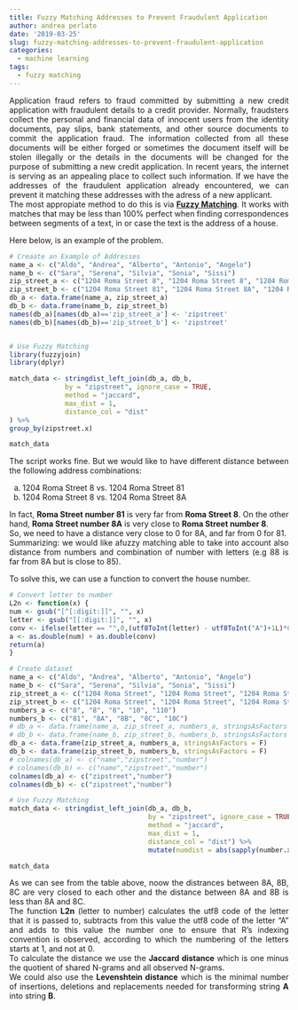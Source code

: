 ```yaml
---
title: Fuzzy Matching Addresses to Prevent Fraudulent Application
author: andrea perlato
date: '2019-03-25'
slug: fuzzy-matching-addresses-to-prevent-fraudulent-application
categories:
  - machine learning
tags:
  - fuzzy matching
---
```


<style>
body {
text-align: justify}
</style>

Application fraud refers to fraud committed by submitting a new credit application with fraudulent details to a credit provider. Normally, fraudsters collect the personal and financial data of innocent users from the identity documents, pay slips, bank statements, and other source documents to commit the application fraud. The information collected from all these documents will be either forged or sometimes the document itself will be stolen illegally or the details in the documents will be changed for the purpose of submitting a new credit application. In recent years, the internet is serving as an appealing place to collect such information. If we have the addresses of the fraudulent application already encountered, we can prevent it matching these addresses with the adress of a new applicant.  </br>
The most appropiate method to do this is via [**Fuzzy Matching**](https://en.wikipedia.org/wiki/Approximate_string_matching). It works with matches that may be less than 100% perfect when finding correspondences between segments of a text, in or case the text is the address of a house.

Here below, is an example of the problem.

```r
# Creaate an Example of Addresses
name_a <- c("Aldo", "Andrea", "Alberto", "Antonio", "Angelo")
name_b <- c("Sara", "Serena", "Silvia", "Sonia", "Sissi")
zip_street_a <- c("1204 Roma Street 8", "1204 Roma Street 8", "1204 Roma Street 8", "1204 Venezia street 10", "1204 Venezia Street 110")
zip_street_b <- c("1204 Roma Street 81", "1204 Roma Street 8A", "1204 Roma Street 8B", "1204 Roma Street 8C", "1204 Venezia Street 10C")
db_a <- data.frame(name_a, zip_street_a)
db_b <- data.frame(name_b, zip_street_b)
names(db_a)[names(db_a)=='zip_street_a'] <- 'zipstreet'
names(db_b)[names(db_b)=='zip_street_b'] <- 'zipstreet'


# Use Fuzzy Matching
library(fuzzyjoin)
library(dplyr)

match_data <- stringdist_left_join(db_a, db_b,
              by = "zipstreet", ignore_case = TRUE,
              method = "jaccard",
              max_dist = 1,
              distance_col = "dist"
) %>%
group_by(zipstreet.x)

match_data

```

The script works fine. But we would like to have different distance between the following address combinations: </br>

a) 1204 Roma Street 8 vs. 1204 Roma Street 81 </br> 
b) 1204 Roma Street 8 vs. 1204 Roma Street 8A </br>

In fact, **Roma Street number 81** is very far from **Roma Street 8**. On the other hand, **Roma Street number 8A** is very close to **Roma Street number 8**. </br>
So, we need to have a distance very close to 0 for 8A, and far from 0 for 81. </br>
Summarizing: we would like afuzzy matching able to take into account also distance from numbers and combination of number with letters (e.g 88 is far from 8A but is close to 85). </br>

To solve this, we can use a function to convert the house number.

```r
# Convert letter to number
L2n <- function(x) {
num <- gsub("[^[:digit:]]", "", x)
letter <- gsub("[[:digit:]]", "", x)
conv <- ifelse(letter == "",0,(utf8ToInt(letter) - utf8ToInt("A")+1L)*0.038)
a <- as.double(num) + as.double(conv)
return(a)
}

# Create dataset
name_a <- c("Aldo", "Andrea", "Alberto", "Antonio", "Angelo")
name_b <- c("Sara", "Serena", "Silvia", "Sonia", "Sissi")
zip_street_a <- c("1204 Roma Street", "1204 Roma Street", "1204 Roma Street", "1204 Venezia street", "1204 Venezia Street")
zip_street_b <- c("1204 Roma Street", "1204 Roma Street", "1204 Roma Street", "1204 Roma Street", "1204 Venezia Street")
numbers_a <- c("8", "8", "8", "10", "110")
numbers_b <- c("81", "8A", "8B", "8C", "10C")
# db_a <- data.frame(name_a, zip_street_a, numbers_a, stringsAsFactors = F)
# db_b <- data.frame(name_b, zip_street_b, numbers_b, stringsAsFactors = F)
db_a <- data.frame(zip_street_a, numbers_a, stringsAsFactors = F)
db_b <- data.frame(zip_street_b, numbers_b, stringsAsFactors = F)
# colnames(db_a) <- c("name","zipstreet","number")
# colnames(db_b) <- c("name","zipstreet","number")
colnames(db_a) <- c("zipstreet","number")
colnames(db_b) <- c("zipstreet","number")

# Use Fuzzy Matching
match_data <- stringdist_left_join(db_a, db_b,
                                   by = "zipstreet", ignore_case = TRUE,
                                   method = "jaccard",
                                   max_dist = 1,
                                   distance_col = "dist") %>%
                                   mutate(numdist = abs(sapply(number.x, L2n) - sapply(number.y, L2n)))

match_data

```

As we can see from the table above, noow the distrances between 8A, 8B, 8C are very closed to each other and the distance between 8A and 8B is less than 8A and 8C. </br>
The function **L2n** (letter to number) calculates the utf8 code of the letter that it is passed to, subtracts from this value the utf8 code of the letter "A" and adds to this value the number one to ensure that R's indexing convention is observed, according to which the numbering of the letters starts at 1, and not at 0. </br>
To calculate the distance we use the **Jaccard distance** which is one minus the quotient of shared N-grams and all observed N-grams. </br>
We could also use the **Levenshtein distance** which is the minimal number of insertions, deletions and replacements needed for transforming string **A** into string **B**.




















